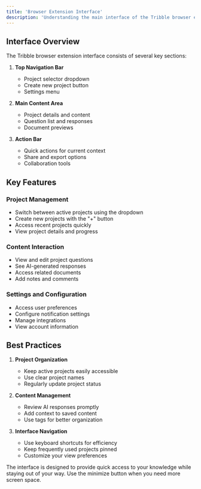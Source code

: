 ```yaml
---
title: 'Browser Extension Interface'
description: 'Understanding the main interface of the Tribble browser extension'
---
```


## Interface Overview

The Tribble browser extension interface consists of several key sections:

1. **Top Navigation Bar**
   * Project selector dropdown
   * Create new project button
   * Settings menu

2. **Main Content Area**
   * Project details and content
   * Question list and responses
   * Document previews

3. **Action Bar**
   * Quick actions for current context
   * Share and export options
   * Collaboration tools

## Key Features

### Project Management

* Switch between active projects using the dropdown
* Create new projects with the "+" button
* Access recent projects quickly
* View project details and progress

### Content Interaction

* View and edit project questions
* See AI-generated responses
* Access related documents
* Add notes and comments

### Settings and Configuration

* Access user preferences
* Configure notification settings
* Manage integrations
* View account information

## Best Practices

1. **Project Organization**
   * Keep active projects easily accessible
   * Use clear project names
   * Regularly update project status

2. **Content Management**
   * Review AI responses promptly
   * Add context to saved content
   * Use tags for better organization

3. **Interface Navigation**
   * Use keyboard shortcuts for efficiency
   * Keep frequently used projects pinned
   * Customize your view preferences

<Note>
The interface is designed to provide quick access to your knowledge while staying out of your way. Use the minimize button when you need more screen space.
</Note> 